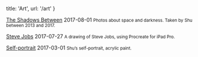 
  title: 'Art',
  url: '/art'
}


[The Shadows Between](/art/the-shadows-between) <time>2017-08-01</time>
<small>Photos about space and darkness. Taken by Shu between 2013 and 2017.</small>

[Steve Jobs](/art/steve-jobs) <time>2017-07-27</time>
<small>A drawing of Steve Jobs, using Procreate for iPad Pro.</small>

[Self-portrait](/art/self-portrait) <time>2017-03-01</time>
<small>Shu’s self-portrait, acrylic paint.</small>
